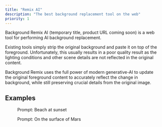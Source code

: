 ```yaml
---
title: "Remix AI"
description: "The best background replacement tool on the web"
priority: 1
---
```



Background Remix AI (temporary title, product URL coming soon) is a web tool for performing AI background replacement.

Existing tools simply strip the original background and paste it on top of the foreground. Unfortunately, this usually results in a poor quality result as the lighting conditions and other scene details are not reflected in the original content.

Background Remix uses the full power of modern generative-AI to update the original foreground content to accurately reflect the change in background, while still preserving crucial details from the original image.

## Examples

<div className="gap-4">
  <figure className="flex flex-col items-center">
    <Slider comparison={1} client:load />
    <figcaption>Prompt: Beach at sunset</figcaption>
  </figure>
  <figure className="flex flex-col items-center">
    <Slider comparison={2} client:load />
    <figcaption>Prompt: On the surface of Mars</figcaption>
  </figure>
</div>
